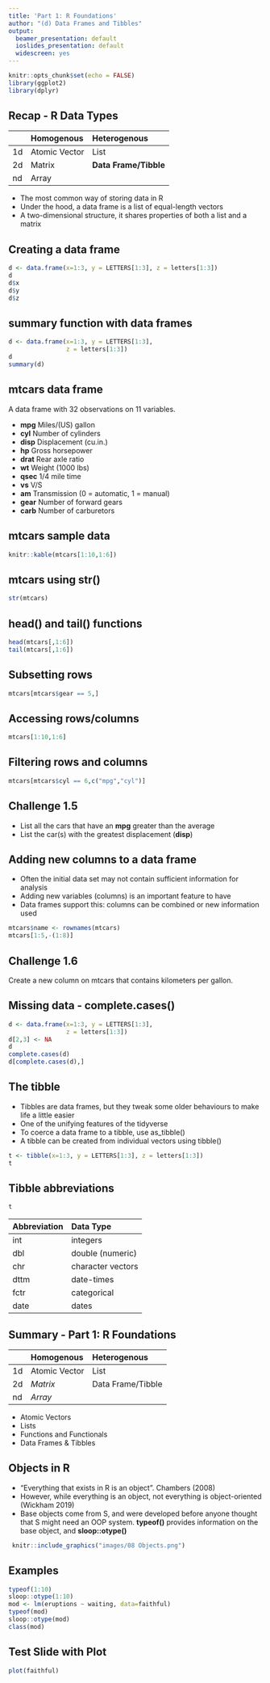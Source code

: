 ```yaml
---
title: 'Part 1: R Foundations'
author: "(d) Data Frames and Tibbles"
output:
  beamer_presentation: default
  ioslides_presentation: default
  widescreen: yes
---
```


```r
knitr::opts_chunk$set(echo = FALSE)
library(ggplot2)
library(dplyr)
```


## Recap - R Data Types
 
|| Homogenous| Heterogenous |
|:------|:----------|:-----------|
|1d | Atomic Vector|List|
|2d | Matrix|**Data Frame/Tibble**|
|nd | Array| |

- The most common way of storing data in R
- Under the hood, a data frame is a list of equal-length vectors
- A two-dimensional structure, it shares properties of both a list and a matrix



## Creating a data frame

```r
d <- data.frame(x=1:3, y = LETTERS[1:3], z = letters[1:3])
d
d$x
d$y
d$z
```

## summary function with data frames

```r
d <- data.frame(x=1:3, y = LETTERS[1:3], 
                z = letters[1:3])
d
summary(d)
```

## mtcars data frame
A data frame with 32 observations on 11 variables.

- **mpg**	Miles/(US) gallon	
- **cyl**	Number of cylinders	
- **disp**	Displacement (cu.in.)	
- **hp**	Gross horsepower	
- **drat**	Rear axle ratio	
- **wt**	Weight (1000 lbs)	
- **qsec**	1/4 mile time	
- **vs**	V/S	
- **am**	Transmission (0 = automatic, 1 = manual)	
- **gear**	Number of forward gears	
- **carb**	Number of carburetors

## mtcars sample data

```r
knitr::kable(mtcars[1:10,1:6])
```

## mtcars using **str()**
```r
str(mtcars)
```
## head() and tail() functions
```r
head(mtcars[,1:6])
tail(mtcars[,1:6])
```

## Subsetting rows
```r
mtcars[mtcars$gear == 5,]
```

## Accessing rows/columns
```r
mtcars[1:10,1:6]
```

## Filtering rows and columns
```r
mtcars[mtcars$cyl == 6,c("mpg","cyl")]
```

## Challenge 1.5
- List all the cars that have an **mpg** greater than the average
- List the car(s) with the greatest displacement (**disp**)

## Adding new columns to a data frame
- Often the initial data set may not contain sufficient information for analysis
- Adding new variables (columns) is an important feature to have
- Data frames support this: columns can be combined or new information used

```r
mtcars$name <- rownames(mtcars)
mtcars[1:5,-(1:8)]
```

## Challenge 1.6
Create a new column on mtcars that contains kilometers per gallon. 

## Missing data - complete.cases()

```r
d <- data.frame(x=1:3, y = LETTERS[1:3], 
                z = letters[1:3])
d[2,3] <- NA
d
complete.cases(d)
d[complete.cases(d),]
```

## The tibble
- Tibbles are data frames, but they tweak some older behaviours to make life a little easier
- One of the unifying features of the tidyverse
- To coerce a data frame to a tibble, use as_tibble()
- A tibble can be created from individual vectors using tibble()


```r
t <- tibble(x=1:3, y = LETTERS[1:3], z = letters[1:3])
t
```

## Tibble abbreviations

```r
t
```

|Abbreviation| Data Type |
|:------|:--------|
|int | integers |
|dbl | double (numeric)|
|chr | character vectors| 
|dttm | date-times| 
|fctr | categorical| 
|date | dates |

## Summary - Part 1: R Foundations
|| Homogenous| Heterogenous |
|:------|:----------|:-----------|
|1d | Atomic Vector|List|
|2d | *Matrix*|Data Frame/Tibble|
|nd | *Array*| |

- Atomic Vectors
- Lists
- Functions and Functionals
- Data Frames & Tibbles

## Objects in R
- “Everything that exists in R is an object”. Chambers (2008)
- However, while everything is an object, not everything is object-oriented (Wickham 2019)
- Base objects come from S, and were developed before anyone thought that S might need an OOP system. **typeof()** provides information on the base object, and **sloop::otype()**

```r
 knitr::include_graphics("images/08 Objects.png")
```

## Examples
```r
typeof(1:10)
sloop::otype(1:10)
mod <- lm(eruptions ~ waiting, data=faithful) 
typeof(mod)
sloop::otype(mod)
class(mod)
```

## Test Slide with Plot

```r
plot(faithful)
```

